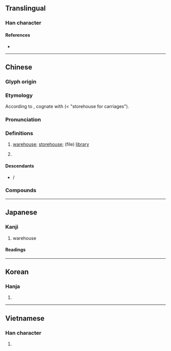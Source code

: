 {{also|库|厙}}
{{character info/new}}
==Translingual==

===Han character===
{{Han char|rn=53|rad=广|as=07|sn=10|four=00256|canj=IJWJ|ids=⿸广車}}

====References====
* {{Han ref|kx=0346.140|dkj=09330|dj=0656.110|hdz=20884.100|uh=5EAB|ud=24235|bh=AE77|bd=44663}}

----

==Chinese==
{{zh-forms|s=库}}

===Glyph origin===
{{Han etym}}

===Etymology===
According to {{zh-ref|Karlgen (1956)}}, cognate with {{och-l|車|carriage}} (< "storehouse for carriages").

===Pronunciation===
{{zh-pron
|m=kù
|c=fu3
|h=gd=ku4
|md=
|mn=khò͘
|mn-t=kou3
|w=
|mc=y
|oc=y
|cat=n
}}

===Definitions===
{{zh-hanzi}}

# [[warehouse]]; [[storehouse]]; (file) [[library]]
# {{lb|zh|physics}} {{zh-short|庫侖|[[coulomb]] {{gloss|unit of electrical charge}}}}

====Descendants====
* {{desc|mn|ᠬᠦᠦ|bor=1}} / {{l|mn|хүү}}

===Compounds===
{{zh-der|庫車|公庫|冷藏庫|努庫阿洛法|國庫券|土庫|入庫|冷庫|寺庫|四行倉庫|庫平|庫大使|倉庫|庫緞|庫穆塔格|國庫|人才庫|思想庫|備安庫|庫券|庫銀|庫里爾臺|庫房|庫吏|庫司|庫勒山|庫兵|庫倫|庫侖定律|府庫|庫部|巴庫|庫侖|哈拉庫圖|寶庫|土庫曼|庫頁島|庫狄|庫藏|冷藏倉庫|庫存|庫爾河|合作金庫|四庫全書|四庫|吉爾庫克|內庫|德基水庫|油庫|盤庫|正庫|書庫|水庫|燒箱庫|文庫|皮解庫|曾文水庫|石門水庫|眼庫|白河水庫|火藥庫|武庫|樓庫|管庫|質庫|解典庫|零庫存|車庫|行庫|題庫|血庫|銀庫|資料庫|雅庫次克|長生庫|金庫|語料庫|達見水庫|軍火庫|解庫|翡翠水庫|藩庫|腦庫|智庫|庫德|瓊庫勒|庫拉木勒克}}

----

==Japanese==

===Kanji===
{{ja-kanji|grade=3|rs=广07}}

# warehouse

====Readings====
{{ja-readings
|goon=く
|kanon=こ
|kanyoon=く
|kun=くら-
}}

----

==Korean==

===Hanja===
{{ko-hanja|hangeul=고|rv=go|mr=ko}}

# {{rfdef|ko|sort=广07}}

----

==Vietnamese==

===Han character===
{{vi-hantu|[[khố]], [[kho]], [[khó]]|rs=广07}}

# {{rfdef|vi|sort=广07}}